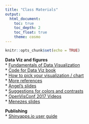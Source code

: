 ```yaml
---
title: "Class Materials"
output: 
  html_document:
    toc: true
    toc_depth: 2
    toc_float: true
    theme: cosmo
---
```


```r
knitr::opts_chunk$set(echo = TRUE)
```

**Data Viz and figures**  
* [Fundamentals of Data Visualization](https://serialmentor.com/dataviz/index.html)  
* [Code for Data Viz book](https://github.com/clauswilke/dataviz)  
* [How to pick your visualization / chart](https://www.data-to-viz.com/)  
* [More references](https://datavizf18.classes.andrewheiss.com/reference/)  
* [Angel's slides](DataDesign.pdf)  
* [Suggestions for colors and contrasts](https://missgeeky.com/2017/08/09/the-art-of-slide-design-principle-2/)  
* [OpenVisConf 2017 Videos](http://www.openvisconf.com/2017/#videos)  
* [Menezes slides]("Menezes_Understanding_Audience.pdf")

**Publishing**  
* [Shinyapps.io user guide](https://docs.rstudio.com/shinyapps.io/)
